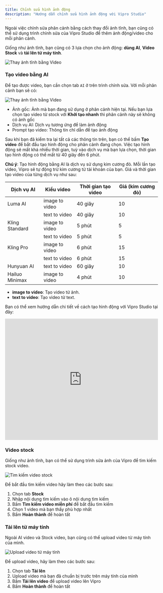 ```yaml
---
title: Chỉnh sửa hình ảnh động
description: "Hướng dẫn chỉnh sửa hình ảnh động với Vipro Studio"
---
```


Ngoài việc chỉnh sửa phân cảnh bằng cách thay đổi ảnh tĩnh, bạn cũng có thể sử dụng trình chỉnh sửa của Vipro Studio để thêm ảnh động/video cho mỗi phân cảnh.

Giống như ảnh tĩnh, bạn cũng có 3 lựa chọn cho ảnh động: **dùng AI**, **Video Stock** và **tải lên từ máy tính**.

<img
  src='/vi/images/usage/video-editor/scene-editor/video/edit-scene-1.jpeg'
  alt='Thay ảnh tĩnh bằng Video'
  className='rounded-lg'
/>

### Tạo video bằng AI

Để tạo được video, bạn cần chọn tab `AI` ở trên trình chỉnh sửa. Với mỗi phân cảnh bạn sẽ có:

<img
  src='/vi/images/usage/video-editor/scene-editor/video/edit-scene-prompt.jpeg'
  alt='Thay ảnh tĩnh bằng Video'
  className='rounded-lg'
/>

- Ảnh gốc: Ảnh mà bạn đang sử dụng ở phân cảnh hiện tại. Nếu bạn lựa chọn tạo video từ stock với **Khởi tạo nhanh** thì phân cảnh này sẽ không có ảnh gốc
- Dịch vụ AI: Dịch vụ tương ứng để làm ảnh động
- Prompt tạo video: Thông tin chỉ dẫn để tạo ảnh động

Sau khi bạn đã kiểm tra lại tất cả các thông tin trên, bạn có thể bấm **Tạo video** để bắt đầu tạo hình động cho phân cảnh đang chọn. Việc tạo hình động sẽ mất khá nhiều thời gian,
tuỳ vào dịch vụ mà bạn lựa chọn, thời gian tạo hình động có thể mất từ 40 giây đến 6 phút.

**Chú ý**: Tạo hình động bằng AI là dịch vụ sử dụng kim cương đỏ. Mỗi lần tạo video, Vipro sẽ tự động trừ kim cương từ tài khoản của bạn. Giá và thời gian tạo video của từng dịch vụ như sau:

| Dịch vụ AI     | Kiểu video     | Thời gian tạo video | Giá (kim cương đỏ) |
| -------------- | -------------- | ------------------- | ------------------ |
| Luma AI        | image to video | 40 giây             | 10                 |
|                | text to video  | 40 giây             | 10                 |
| Kling Standard | image to video | 5 phút              | 5                  |
|                | text to video  | 5 phút              | 5                  |
| Kling Pro      | image to video | 6 phút              | 15                 |
|                | text to video  | 6 phút              | 15                 |
| Hunyuan AI     | text to video  | 60 giây             | 10                 |
| Hailuo Minimax | image to video | 4 phút              | 10                 |

- **image to video**: Tạo video từ ảnh.
- **text to video**: Tạo video từ text.

Bạn có thể xem hướng dẫn chi tiết về cách tạo hình động với Vipro Studio tại đây:

<iframe
  src='https://www.youtube.com/embed/0ahWoEOXQ3U?si=42xc8y9OXlo5cY-1'
  width='100%'
  height='400'
  frameBorder='0'
  allowFullScreen
></iframe>

### Video stock

Giống như ảnh tĩnh, bạn có thể sử dụng trình sửa ảnh của Vipro để tìm kiếm stock video.

<img
  src='/vi/images/usage/video-editor/scene-editor/video/edit-scene-stock.jpeg'
  alt='Tìm kiếm video stock'
  className='rounded-lg'
/>

Để bắt đầu tìm kiếm video hãy làm theo các bước sau:

1. Chọn tab **Stock**
2. Nhập nội dung tìm kiếm vào ô nội dung tìm kiếm
3. Bấm **Tìm kiếm video miễn phí** để bắt đầu tìm kiếm
4. Chọn 1 video mà bạn thấy phù hợp nhất
5. Bấm **Hoàn thành** để hoàn tất

### Tải lên từ máy tính

Ngoài AI video và Stock video, bạn cũng có thể upload video từ máy tính của mình.

<img
  src='/vi/images/usage/video-editor/scene-editor/video/edit-scene-upload.jpeg'
  alt='Upload video từ máy tính'
  className='rounded-lg'
/>

Để upload video, hãy làm theo các bước sau:

1. Chọn tab **Tải lên**
2. Upload video mà bạn đã chuẩn bị trước trên máy tính của mình
3. Bấm **Tải lên video** để upload video lên Vipro
4. Bấm **Hoàn thành** để hoàn tất
